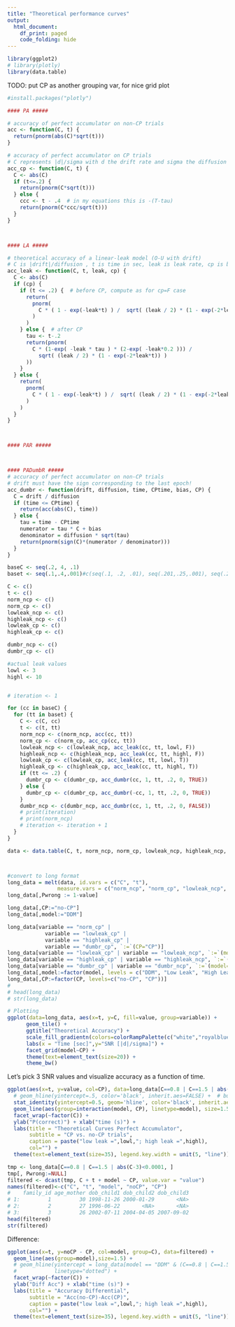 ```yaml
---
title: "Theoretical performance curves"
output:
  html_document:
    df_print: paged
    code_folding: hide
---
```


```r
library(ggplot2)
# library(plotly)
library(data.table)
```


TODO: put CP as another grouping var, for nice grid plot

```r
#install.packages("plotly")
```

```r

#### PA #####

# accuracy of perfect accumulator on non-CP trials
acc <- function(C, t) {
  return(pnorm(abs(C)*sqrt(t)))
}

# accuracy of perfect accumulator on CP trials
# C represents |d|/sigma with d the drift rate and sigma the diffusion constant
acc_cp <- function(C, t) {
  C <- abs(C)
  if (t<=.2) {
    return(pnorm(C*sqrt(t)))
  } else {
    ccc <- t - .4  # in my equations this is -(T-tau) 
    return(pnorm(C*ccc/sqrt(t)))
  }
}



#### LA #####

# theoretical accuracy of a linear-leak model (O-U with drift)
# C is |drift|/diffusion , t is time in sec, leak is leak rate, cp is bool: whether there is a cp or not
acc_leak <- function(C, t, leak, cp) {
  C <- abs(C)
  if (cp) {
    if (t <= .2) {  # before CP, compute as for cp=F case
      return(
        pnorm(
          C * ( 1 - exp(-leak*t) ) /  sqrt( (leak / 2) * (1 - exp(-2*leak*t)) )
        )
      )
    } else {  # after CP
      tau <- t-.2
      return(pnorm(
        C * (1-exp( -leak * tau ) * (2-exp( -leak*0.2 ))) / 
          sqrt( (leak / 2) * (1 - exp(-2*leak*t)) )
      ))
    }
  } else {
    return(
      pnorm(
        C * ( 1 - exp(-leak*t) ) /  sqrt( (leak / 2) * (1 - exp(-2*leak*t)) )
      )
    )
  }
}



#### PAR #####



#### PADumbR ##### 
# accuracy of perfect accumulator on non-CP trials
# drift must have the sign corresponding to the last epoch!
acc_dumbr <- function(drift, diffusion, time, CPtime, bias, CP) {
  C = drift / diffusion
  if (time <= CPtime) {
    return(acc(abs(C), time))
  } else {
    tau = time - CPtime
    numerator = tau * C + bias
    denominator = diffusion * sqrt(tau)
    return(pnorm(sign(C)*(numerator / denominator)))
  }
}

baseC <- seq(.2, 4, .1)
baset <- seq(.1,.4,.001)#c(seq(.1, .2, .01), seq(.201,.25,.001), seq(.26,.4, .01))

C <- c()
t <- c()
norm_ncp <- c()
norm_cp <- c()
lowleak_ncp <- c()
highleak_ncp <- c()
lowleak_cp <- c()
highleak_cp <- c()

dumbr_ncp <- c()
dumbr_cp <- c()

#actual leak values
lowl <- 3
highl <- 10


# iteration <- 1

for (cc in baseC) {
  for (tt in baset) {
    C <- c(C, cc)
    t <- c(t, tt)
    norm_ncp <- c(norm_ncp, acc(cc, tt))
    norm_cp <- c(norm_cp, acc_cp(cc, tt))
    lowleak_ncp <- c(lowleak_ncp, acc_leak(cc, tt, lowl, F))
    highleak_ncp <- c(highleak_ncp, acc_leak(cc, tt, highl, F))
    lowleak_cp <- c(lowleak_cp, acc_leak(cc, tt, lowl, T))
    highleak_cp <- c(highleak_cp, acc_leak(cc, tt, highl, T))
    if (tt <= .2) {
      dumbr_cp <- c(dumbr_cp, acc_dumbr(cc, 1, tt, .2, 0, TRUE))  
    } else {
      dumbr_cp <- c(dumbr_cp, acc_dumbr(-cc, 1, tt, .2, 0, TRUE))
    }
    dumbr_ncp <- c(dumbr_ncp, acc_dumbr(cc, 1, tt, .2, 0, FALSE))
    # print(iteration)
    # print(norm_ncp)
    # iteration <- iteration + 1
  }
}

data <- data.table(C, t, norm_ncp, norm_cp, lowleak_ncp, highleak_ncp, lowleak_cp, highleak_cp, dumbr_cp, dumbr_ncp)



#convert to long format
long_data = melt(data, id.vars = c("C", "t"),
                measure.vars = c("norm_ncp", "norm_cp", "lowleak_ncp", "highleak_ncp", "lowleak_cp", "highleak_cp", "dumbr_cp", "dumbr_ncp"))
long_data[,Pwrong := 1-value]

long_data[,CP:="no-CP"]
long_data[,model:="DDM"]

long_data[variable == "norm_cp" |
            variable == "lowleak_cp" |
            variable == "highleak_cp" |
            variable == "dumbr_cp", `:=`(CP="CP")]
long_data[variable == "lowleak_cp" | variable == "lowleak_ncp", `:=`(model="Low Leak")]
long_data[variable == "highleak_cp" | variable == "highleak_ncp", `:=`(model="High Leak")]
long_data[variable == "dumbr_cp" | variable == "dumbr_ncp", `:=`(model="DumbR")]
long_data[,model:=factor(model, levels = c("DDM", "Low Leak", "High Leak", "DumbR"))]
long_data[,CP:=factor(CP, levels=c("no-CP", "CP"))]
# 
# head(long_data)
# str(long_data)
```


```r
# Plotting
ggplot(data=long_data, aes(x=t, y=C, fill=value, group=variable)) + 
      geom_tile() +
      ggtitle("Theoretical Accuracy") + 
      scale_fill_gradientn(colors=colorRampPalette(c("white","royalblue","seagreen","orange","red","brown"))(500),name="Accuracy\n[P(correct)]") +
      labs(x = "Time [sec]",y="SNR [|d|/sigma]") +
      facet_grid(model~CP) + 
      theme(text=element_text(size=20)) +
      theme_bw()
```

Let's pick 3 SNR values and visualize accuracy as a function of time.
```r
ggplot(aes(x=t, y=value, col=CP), data=long_data[C==0.8 | C==1.5 | abs(C-3)<0.0001,]) + 
  # geom_hline(yintercept=.5, color='black', inherit.aes=FALSE) +  # buggy because of facet_wrap. See https://github.com/tidyverse/ggplot2/issues/2091
  stat_identity(yintercept=0.5, geom='hline', color='black', inherit.aes=TRUE) +
  geom_line(aes(group=interaction(model, CP), linetype=model), size=1.5) +
  facet_wrap(~factor(C)) +
  ylab("P(correct)") + xlab("time (s)") +
  labs(title = "Theoretical Curves Perfect Accumulator",
       subtitle = "CP vs. no-CP trials", 
       caption = paste("low leak =",lowl,"; high leak =",highl),
       col="") +
  theme(text=element_text(size=35), legend.key.width = unit(5, "line")) 
```

```r
tmp <- long_data[C==0.8 | C==1.5 | abs(C-3)<0.0001, ]
tmp[, Pwrong:=NULL]
filtered <- dcast(tmp, C + t + model ~ CP, value.var = "value")
names(filtered)<-c("C", "t", "model", "noCP", "CP")
#    family_id age_mother dob_child1 dob_child2 dob_child3
# 1:         1         30 1998-11-26 2000-01-29       <NA>
# 2:         2         27 1996-06-22       <NA>       <NA>
# 3:         3         26 2002-07-11 2004-04-05 2007-09-02
head(filtered)
str(filtered)
```

Difference:
```r
ggplot(aes(x=t, y=noCP - CP, col=model, group=C), data=filtered) + 
  geom_line(aes(group=model),size=1.5) +
  # geom_hline(yintercept = long_data[model == "DDM" & (C==0.8 | C==1.5 | abs(C-3)<0.0001) & t ==.1, Pwrong],
  #            linetype="dotted") +
  facet_wrap(~factor(C)) +
  ylab("Diff Acc") + xlab("time (s)") +
  labs(title = "Accuracy Differential",
       subtitle = "Acc(no-CP)-Acc(CP)", 
       caption = paste("low leak =",lowl,"; high leak =",highl),
       col="") +
  theme(text=element_text(size=35), legend.key.width = unit(5, "line")) 
```

